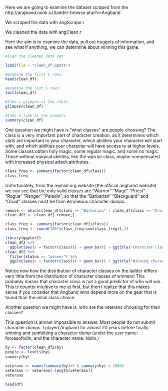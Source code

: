 Here we are going to examine the dataset scraped from the http://angband.oook.cz/ladder-browse.php?v=Angband

We scraped the data with angScrape.r

We cleaned the data with angClean.r

Here the aim is to examine the data, pull out nuggets of information, and see what if anything, we can determine about winning this game.

```{r}
#load the cleaned data set

load(file = "clean_df.RData")

#examine the first 6 rows
head(clean_df)

#examine the last 6 rows
tail(clean_df)

#Take a glimpse at the table
glimpse(clean_df)

#Take a look at the summary
summary(clean_df)

```

One question we might have is "what classes" are people choosing? The class is a very important part of character creation, as it determines which stats are important to your character, which abilities your character will start with, and which abilities your character will have access to at higher levels. Some classes obtain holy magic, some regular magic, and some no magic. Those without magical abilities, like the warrior class, maybe compensated with increased physical attack attributes. 

```{r}
class_freq <- summary(factor(clean_df$class))
class_freq
```

Unfortunately, from the rephial.org website (the official angband website) we can see that the only valid classes are "Warrior" "Mage" "Priest" "Rogue" "Ranger" "Paladin", so that the "Barbarian" "Blackguard" and "Druid" classes must be from erroneous character dumps.

```{r}
remove <- which(clean_df$class == "Barbarian" | clean_df$class == "Druid" | clean_df$class == "Blackguard" | clean_df$class == "Necromancer")
clean_df2 <- clean_df[-remove,]

class_freq <- summary(factor(clean_df2$class))
class_freq <- round(100*(class_freq/sum(class_freq)),2)

library(ggplot2)
clean_df2 %>%
  ggplot(aes(x = factor(class))) + geom_bar() + ggtitle("Character classes") 
clean_df2 %>%
  filter(status == "winner") %>%
  ggplot(aes(x = factor(class))) + geom_bar() + ggtitle("Winning character classes")
```

Notice now how the distribution of character classes on the ladder differs very little from the distribution of character classes of winners! This probably means that character class is not a good predictor of who will win. This is counter intuitive to me at first, but then I realize that this makes sense if you consider that Angband wins depend more on the gear that is found than the initial class choice.

Another question we might have is, who are the veterans choosing for their classes?

This question is almost impossible to answer. Most people do not submit character dumps. I played Angband for almost 20 years before finally winning and sumbitting a character dump (under the user name: forcesofodin, and the character name: Nolin.) 

```{r}
by <- factor(clean_df2$by)
people <- levels(by)
summary(by)

veterans <- names(summary(by)>9 & summary(by) < 2000)
veterans <- veterans[-length(veterans)]
veterans

head(df)
```